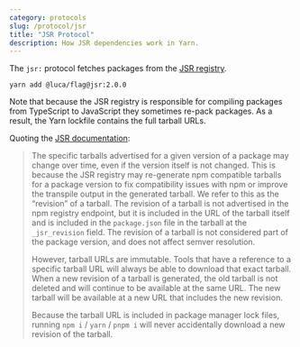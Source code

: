 ```yaml
---
category: protocols
slug: /protocol/jsr
title: "JSR Protocol"
description: How JSR dependencies work in Yarn.
---
```


The `jsr:` protocol fetches packages from the [JSR registry](https://jsr.io/).

```
yarn add @luca/flag@jsr:2.0.0
```

Note that because the JSR registry is responsible for compiling packages from TypeScript to JavaScript they sometimes re-pack packages. As a result, the Yarn lockfile contains the full tarball URLs.

Quoting the [JSR documentation](https://jsr.io/docs/npm-compatibility):

> The specific tarballs advertised for a given version of a package may change over time, even if the version itself is not changed. This is because the JSR registry may re-generate npm compatible tarballs for a package version to fix compatibility issues with npm or improve the transpile output in the generated tarball. We refer to this as the “revision” of a tarball. The revision of a tarball is not advertised in the npm registry endpoint, but it is included in the URL of the tarball itself and is included in the `package.json` file in the tarball at the `_jsr_revision` field. The revision of a tarball is not considered part of the package version, and does not affect semver resolution.
>
> However, tarball URLs are immutable. Tools that have a reference to a specific tarball URL will always be able to download that exact tarball. When a new revision of a tarball is generated, the old tarball is not deleted and will continue to be available at the same URL. The new tarball will be available at a new URL that includes the new revision.
>
> Because the tarball URL is included in package manager lock files, running `npm i` / `yarn` / `pnpm i` will never accidentally download a new revision of the tarball.
